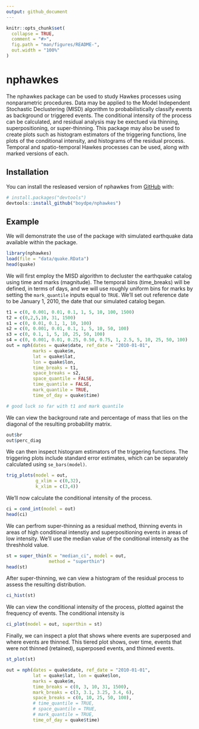 ```yaml
---
output: github_document
---
```


<!-- README.md is generated from README.Rmd. Please edit that file -->

```r
knitr::opts_chunk$set(
  collapse = TRUE,
  comment = "#>",
  fig.path = "man/figures/README-",
  out.width = "100%"
)
```

# nphawkes

<!-- badges: start -->
<!-- badges: end -->

The nphawkes package can be used to study Hawkes processes using nonparametric procedures. Data may be applied to the Model Independent Stochastic Declustering (MISD) algorithm to probabilistically classify events as background or triggered events. The conditional intensity of the process can be calculated, and residual analysis may be exectued via thinning, superpositioning, or super-thinning. This package may also be used to create plots such as histogram estimators of the triggering functions, line plots of the conditional intensity, and histograms of the residual process. Temporal and spatio-temporal Hawkes processes can be used, along with marked versions of each. 

## Installation

<!-- You can install the released version of nphawkes from [CRAN](https://CRAN.R-project.org) with: -->

You can install the resleased version of nphawkes from [GitHub](https://github.com/) with:

``` r
# install.packages("devtools")
devtools::install_github("boydpe/nphawkes")

```
## Example

We will demonstrate the use of the package with simulated earthquake data available within the package.  

```r
library(nphawkes)
load(file = "data/quake.RData")
head(quake)
```

We will first employ the MISD algorithm to decluster the earthquake catalog using time and marks (magnitude). The temporal bins (time_breaks) will be defined, in terms of days, and we will use roughly uniform bins for marks by setting the `mark_quantile` inputs equal to `TRUE`. We'll set out reference date to be January 1, 2010, the date that our simulated catalog began. 

```r
t1 = c(0, 0.001, 0.01, 0.1, 1, 5, 10, 100, 1500)
t2 = c(0,2,5,10, 31, 1500)
s1 = c(0, 0.01, 0.1, 1, 10, 100)
s2 = c(0, 0.001, 0.01, 0.1, 1, 5, 10, 50, 100)
s3 = c(0, 0.1, 1, 5, 10, 25, 50, 100)
s4 = c(0, 0.001, 0.01, 0.25, 0.50, 0.75, 1, 2.5, 5, 10, 25, 50, 100)
out = nph(dates = quake$date, ref_date = "2010-01-01",
          marks = quake$m, 
          lat = quake$lat,
          lon = quake$lon,
          time_breaks = t1,
          space_breaks = s2,
          space_quantile = FALSE,
          time_quantile = FALSE,
          mark_quantile = TRUE,
          time_of_day = quake$time)

# good luck so far with t1 and mark quantile

```

We can view the background rate and percentage of mass that lies on the diagonal of the resulting probability matrix. 

```r
out$br
out$perc_diag
```

We can then inspect histogram estimators of the triggering functions. The triggering plots include standard error estimates, which can be separately calculated using `se_bars(model)`. 

```r
trig_plots(model = out, 
           g_xlim = c(0,32),
           k_xlim = c(3,4))
```

We'll now calculate the conditional intensity of the process. 

```r
ci = cond_int(model = out)
head(ci)
```

We can perfrom super-thinning as a residual method, thinning events in areas of high conditional intenstiy and superpositioning events in areas of low intensity. We'll use the median value of the conditional intensity as the threshhold value. 
<!-- We'll use the `sim_grid = TRUE` argument since the geographical coordinates are simulated within the $`[0\times1]\times[0\times1]`$ grid.  -->
 

```r
st = super_thin(K = "median_ci", model = out,
                method = "superthin")
head(st)
```

After super-thinning, we can view a histogram of the residual process to assess the resulting distribution.

```r
ci_hist(st)
```

We can view the conditional intensity of the process, plotted against the frequency of events. The conditional intensity is 

```r
ci_plot(model = out, superthin = st)
```

Finally, we can inspect a plot that shows where events are superposed and where events are thinned. This tiered plot shows, over time, events that were not thinned (retained), superposed events, and thinned events. 

```r
st_plot(st)
```


```r
out = nph(dates = quake$date, ref_date = "2010-01-01",
          lat = quake$lat, lon = quake$lon,
          marks = quake$m,
          time_breaks = c(0, 3, 10, 31, 1500),
          mark_breaks = c(3, 3.1, 3.25, 3.4, 6),
          space_breaks = c(0, 10, 25, 50, 100),
          # time_quantile = TRUE,
          # space_quantile = TRUE,
          # mark_quantile = TRUE,
          time_of_day = quake$time)
```

